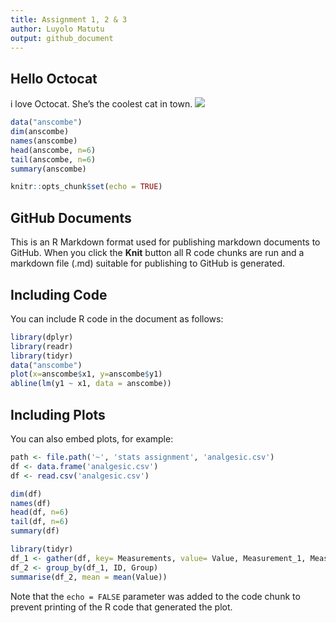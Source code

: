 ```yaml
---
title: Assignment 1, 2 & 3
author: Luyolo Matutu
output: github_document
---
```

## Hello Octocat
i love Octocat. She's the coolest cat in town.
![]( https://dl.dropboxusercontent.com/u/11805474/painblogr/biostats/images/octocat.png)

```r
data("anscombe")
dim(anscombe)
names(anscombe)
head(anscombe, n=6)
tail(anscombe, n=6)
summary(anscombe)

knitr::opts_chunk$set(echo = TRUE)
```

## GitHub Documents

This is an R Markdown format used for publishing markdown documents to GitHub. When you click the **Knit** button all R code chunks are run and a markdown file (.md) suitable for publishing to GitHub is generated.

## Including Code

You can include R code in the document as follows:

```r
library(dplyr)
library(readr)
library(tidyr)
data("anscombe")
plot(x=anscombe$x1, y=anscombe$y1)
abline(lm(y1 ~ x1, data = anscombe))
```

## Including Plots

You can also embed plots, for example:

```r
path <- file.path('~', 'stats assignment', 'analgesic.csv')
df <- data.frame('analgesic.csv')
df <- read.csv('analgesic.csv')
```

```r
dim(df)
names(df)
head(df, n=6)
tail(df, n=6)
summary(df)
```

```r
library(tidyr)
df_1 <- gather(df, key= Measurements, value= Value, Measurement_1, Measurement_2, Measurement_3, -ID)
df_2 <- group_by(df_1, ID, Group)
summarise(df_2, mean = mean(Value))

```
Note that the `echo = FALSE` parameter was added to the code chunk to prevent printing of the R code that generated the plot.
